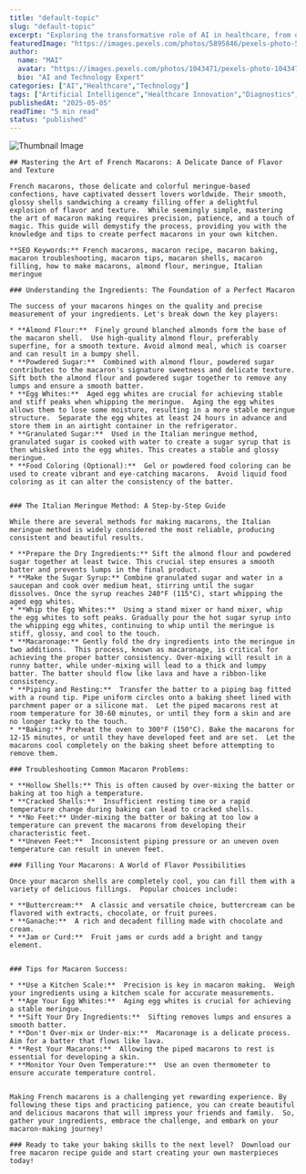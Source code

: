 ```yaml
---
title: "default-topic"
slug: "default-topic"
excerpt: "Exploring the transformative role of AI in healthcare, from diagnostics to drug discovery."
featuredImage: "https://images.pexels.com/photos/5895846/pexels-photo-5895846.jpeg?auto=compress&cs=tinysrgb&w=1260&h=750&dpr=1"
author:
  name: "MAI"
  avatar: "https://images.pexels.com/photos/1043471/pexels-photo-1043471.jpeg?auto=compress&cs=tinysrgb&w=1260&h=750&dpr=1"
  bio: "AI and Technology Expert"
categories: ["AI","Healthcare","Technology"]
tags: ["Artificial Intelligence","Healthcare Innovation","Diagnostics","Drug Discovery"]
publishedAt: "2025-05-05"
readTime: "5 min read"
status: "published"
---
```

![Thumbnail Image](https://images.pexels.com/photos/5895846/pexels-photo-5895846.jpeg?auto=compress&cs=tinysrgb&w=1260&h=750&dpr=1 "AI in Healthcare")

```
## Mastering the Art of French Macarons: A Delicate Dance of Flavor and Texture

French macarons, those delicate and colorful meringue-based confections, have captivated dessert lovers worldwide. Their smooth, glossy shells sandwiching a creamy filling offer a delightful explosion of flavor and texture.  While seemingly simple, mastering the art of macaron making requires precision, patience, and a touch of magic. This guide will demystify the process, providing you with the knowledge and tips to create perfect macarons in your own kitchen.

**SEO Keywords:** French macarons, macaron recipe, macaron baking, macaron troubleshooting, macaron tips, macaron shells, macaron filling, how to make macarons, almond flour, meringue, Italian meringue

### Understanding the Ingredients: The Foundation of a Perfect Macaron

The success of your macarons hinges on the quality and precise measurement of your ingredients. Let's break down the key players:

* **Almond Flour:**  Finely ground blanched almonds form the base of the macaron shell.  Use high-quality almond flour, preferably superfine, for a smooth texture. Avoid almond meal, which is coarser and can result in a bumpy shell.
* **Powdered Sugar:**  Combined with almond flour, powdered sugar contributes to the macaron's signature sweetness and delicate texture.  Sift both the almond flour and powdered sugar together to remove any lumps and ensure a smooth batter.
* **Egg Whites:**  Aged egg whites are crucial for achieving stable and stiff peaks when whipping the meringue.  Aging the egg whites allows them to lose some moisture, resulting in a more stable meringue structure.  Separate the egg whites at least 24 hours in advance and store them in an airtight container in the refrigerator.
* **Granulated Sugar:**  Used in the Italian meringue method, granulated sugar is cooked with water to create a sugar syrup that is then whisked into the egg whites. This creates a stable and glossy meringue.
* **Food Coloring (Optional):**  Gel or powdered food coloring can be used to create vibrant and eye-catching macarons.  Avoid liquid food coloring as it can alter the consistency of the batter.


### The Italian Meringue Method: A Step-by-Step Guide

While there are several methods for making macarons, the Italian meringue method is widely considered the most reliable, producing consistent and beautiful results.

* **Prepare the Dry Ingredients:** Sift the almond flour and powdered sugar together at least twice. This crucial step ensures a smooth batter and prevents lumps in the final product.
* **Make the Sugar Syrup:** Combine granulated sugar and water in a saucepan and cook over medium heat, stirring until the sugar dissolves. Once the syrup reaches 240°F (115°C), start whipping the aged egg whites.
* **Whip the Egg Whites:**  Using a stand mixer or hand mixer, whip the egg whites to soft peaks. Gradually pour the hot sugar syrup into the whipping egg whites, continuing to whip until the meringue is stiff, glossy, and cool to the touch.
* **Macaronage:** Gently fold the dry ingredients into the meringue in two additions.  This process, known as macaronage, is critical for achieving the proper batter consistency. Over-mixing will result in a runny batter, while under-mixing will lead to a thick and lumpy batter. The batter should flow like lava and have a ribbon-like consistency.
* **Piping and Resting:**  Transfer the batter to a piping bag fitted with a round tip. Pipe uniform circles onto a baking sheet lined with parchment paper or a silicone mat.  Let the piped macarons rest at room temperature for 30-60 minutes, or until they form a skin and are no longer tacky to the touch.
* **Baking:** Preheat the oven to 300°F (150°C). Bake the macarons for 12-15 minutes, or until they have developed feet and are set.  Let the macarons cool completely on the baking sheet before attempting to remove them.

### Troubleshooting Common Macaron Problems:

* **Hollow Shells:** This is often caused by over-mixing the batter or baking at too high a temperature.
* **Cracked Shells:**  Insufficient resting time or a rapid temperature change during baking can lead to cracked shells.
* **No Feet:** Under-mixing the batter or baking at too low a temperature can prevent the macarons from developing their characteristic feet.
* **Uneven Feet:**  Inconsistent piping pressure or an uneven oven temperature can result in uneven feet.

### Filling Your Macarons: A World of Flavor Possibilities

Once your macaron shells are completely cool, you can fill them with a variety of delicious fillings.  Popular choices include:

* **Buttercream:**  A classic and versatile choice, buttercream can be flavored with extracts, chocolate, or fruit purees.
* **Ganache:**  A rich and decadent filling made with chocolate and cream.
* **Jam or Curd:**  Fruit jams or curds add a bright and tangy element.


### Tips for Macaron Success:

* **Use a Kitchen Scale:**  Precision is key in macaron making.  Weigh your ingredients using a kitchen scale for accurate measurements.
* **Age Your Egg Whites:**  Aging egg whites is crucial for achieving a stable meringue.
* **Sift Your Dry Ingredients:**  Sifting removes lumps and ensures a smooth batter.
* **Don't Over-mix or Under-mix:**  Macaronage is a delicate process.  Aim for a batter that flows like lava.
* **Rest Your Macarons:**  Allowing the piped macarons to rest is essential for developing a skin.
* **Monitor Your Oven Temperature:**  Use an oven thermometer to ensure accurate temperature control.


Making French macarons is a challenging yet rewarding experience. By following these tips and practicing patience, you can create beautiful and delicious macarons that will impress your friends and family.  So, gather your ingredients, embrace the challenge, and embark on your macaron-making journey!

### Ready to take your baking skills to the next level?  Download our free macaron recipe guide and start creating your own masterpieces today!
```